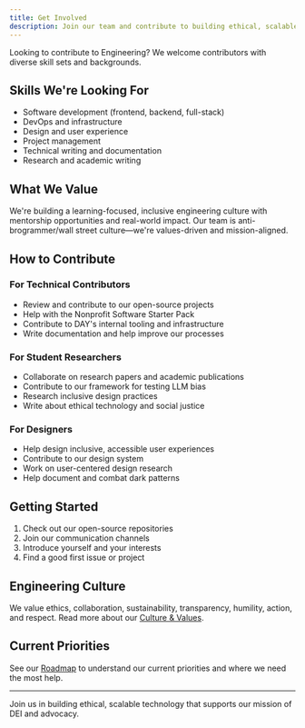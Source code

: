 ```yaml
---
title: Get Involved
description: Join our team and contribute to building ethical, scalable technology.
---
```

Looking to contribute to Engineering? We welcome contributors with diverse skill sets and backgrounds.

## Skills We're Looking For

* Software development (frontend, backend, full-stack)
* DevOps and infrastructure
* Design and user experience
* Project management
* Technical writing and documentation
* Research and academic writing

## What We Value

We're building a learning-focused, inclusive engineering culture with mentorship opportunities and real-world impact. Our team is anti-brogrammer/wall street culture—we're values-driven and mission-aligned.

## How to Contribute

### For Technical Contributors

* Review and contribute to our open-source projects
* Help with the Nonprofit Software Starter Pack
* Contribute to DAY's internal tooling and infrastructure
* Write documentation and help improve our processes

### For Student Researchers

* Collaborate on research papers and academic publications
* Contribute to our framework for testing LLM bias
* Research inclusive design practices
* Write about ethical technology and social justice

### For Designers

* Help design inclusive, accessible user experiences
* Contribute to our design system
* Work on user-centered design research
* Help document and combat dark patterns

## Getting Started

1. Check out our open-source repositories
2. Join our communication channels
3. Introduce yourself and your interests
4. Find a good first issue or project

## Engineering Culture

We value ethics, collaboration, sustainability, transparency, humility, action, and respect. Read more about our [Culture & Values](/engineering/culture).

## Current Priorities

See our [Roadmap](/engineering/roadmap) to understand our current priorities and where we need the most help.

- - -

Join us in building ethical, scalable technology that supports our mission of DEI and advocacy.
